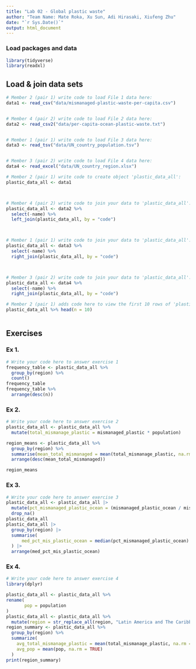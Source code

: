 ```yaml
---
title: "Lab 02 - Global plastic waste"
author: "Team Name: Mate Roka, Xu Sun, Adi Hirasaki, Xiufeng Zhu"
date: "`r Sys.Date()`"
output: html_document
---
```


### Load packages and data

```r
library(tidyverse)
library(readxl)
```


## Load & join data sets

```r
# Member 2 (pair 1) write code to load File 1 data here:
data1 <- read_csv("data/mismanaged-plastic-waste-per-capita.csv")


# Member 4 (pair 2) write code to load File 2 data here:
data2 <- read_csv2("data/per-capita-ocean-plastic-waste.txt")


# Member 1 (pair 1) write code to load File 3 data here:
data3 <- read_tsv("data/UN_country_population.tsv")


# Member 3 (pair 2) write code to load File 4 data here:
data4 <- read_excel("data/UN_country_region.xlsx")


```



```r
# Member 2 (pair 1) write code to create object 'plastic_data_all':
plastic_data_all <- data1



# Member 4 (pair 2) write code to join your data to 'plastic_data_all':
plastic_data_all <- data2 %>%
  select(-name) %>%
  left_join(plastic_data_all, by = "code")



# Member 1 (pair 1) write code to join your data to 'plastic_data_all':
plastic_data_all <- data3 %>%
  select(-name) %>%
  right_join(plastic_data_all, by = "code")



# Member 3 (pair 2) write code to join your data to 'plastic_data_all':
plastic_data_all <- data4 %>%
  select(-name) %>%
  right_join(plastic_data_all, by = "code")


```


```r
# Member 2 (pair 1) adds code here to view the first 10 rows of 'plastic_data_all'
plastic_data_all %>% head(n = 10)



```



## Exercises

### Ex 1.

```r
# Write your code here to answer exercise 1
frequency_table <- plastic_data_all %>% 
  group_by(region) %>% 
  count()
frequency_table
frequency_table %>% 
  arrange(desc(n))

```



### Ex 2.

```r
# Write your code here to answer exercise 2
plastic_data_all <- plastic_data_all %>%
  mutate(total_mismanage_plastic = mismanaged_plastic * population)

region_means <- plastic_data_all %>%
  group_by(region) %>%
  summarise(mean_total_mismanaged = mean(total_mismanage_plastic, na.rm = TRUE)) %>%
  arrange(desc(mean_total_mismanaged))

region_means


```


### Ex 3.

```r
# Write your code here to answer exercise 3
plastic_data_all <- plastic_data_all |>
  mutate(pct_mismanaged_plastic_ocean = (mismanaged_plastic_ocean / mismanaged_plastic) * 100) |>
  drop_na()
plastic_data_all
plastic_data_all |>
  group_by(region) |>
  summarise(
      med_pct_mis_plastic_ocean = median(pct_mismanaged_plastic_ocean)
  ) |>
  arrange(med_pct_mis_plastic_ocean)

```


### Ex 4.

```r
# Write your code here to answer exercise 4
library(dplyr)

plastic_data_all <- plastic_data_all %>%
rename(
       pop = population
)
plastic_data_all <- plastic_data_all %>%
  mutate(region = str_replace_all(region, "Latin America and The Caribbean", "LAC"))
region_summary <- plastic_data_all %>%
  group_by(region) %>%
  summarize(
    avg_total_mismanage_plastic = mean(total_mismanage_plastic, na.rm = TRUE),
    avg_pop = mean(pop, na.rm = TRUE)
  )
print(region_summary)
```
